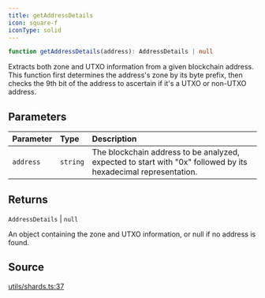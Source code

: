 ```yaml
---
title: getAddressDetails
icon: square-f
iconType: solid
---
```


```ts
function getAddressDetails(address): AddressDetails | null
```

Extracts both zone and UTXO information from a given blockchain address. This function first determines the address's
zone by its byte prefix, then checks the 9th bit of the address to ascertain if it's a UTXO or non-UTXO address.

## Parameters

| Parameter | Type | Description |
| :------ | :------ | :------ |
| `address` | `string` | The blockchain address to be analyzed, expected to start with "0x" followed by its<br />  hexadecimal representation. |

## Returns

`AddressDetails` \| `null`

An object containing the zone and UTXO information, or null if no address is found.

## Source

[utils/shards.ts:37](https://github.com/dominant-strategies/quais.js/blob/af7f840a0304b482e2774523ff8e2af8a7b04041/src/utils/shards.ts#L37)
